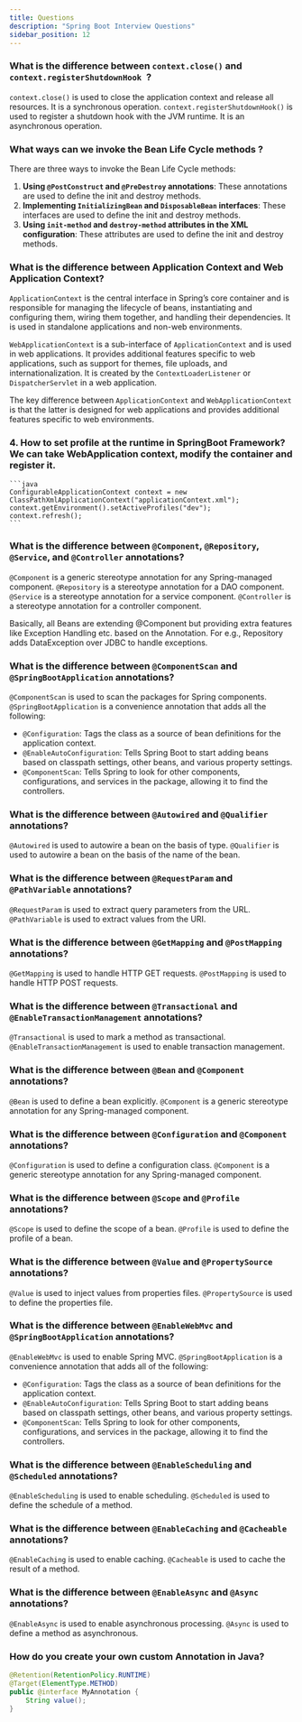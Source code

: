 ```yaml
---
title: Questions
description: "Spring Boot Interview Questions"
sidebar_position: 12
---
```


### What is the difference between `context.close()` and `context.registerShutdownHook `?

`context.close()` is used to close the application context and release all resources. It is a synchronous operation. `context.registerShutdownHook()` is used to register a shutdown hook with the JVM runtime. It is an asynchronous operation.

### What ways can we invoke the Bean Life Cycle methods ?

There are three ways to invoke the Bean Life Cycle methods:

1. **Using `@PostConstruct` and `@PreDestroy` annotations**: These annotations are used to define the init and destroy methods.
2. **Implementing `InitializingBean` and `DisposableBean` interfaces**: These interfaces are used to define the init and destroy methods.
3. **Using `init-method` and `destroy-method` attributes in the XML configuration**: These attributes are used to define the init and destroy methods.

### What is the difference between Application Context and Web Application Context?
`ApplicationContext` is the central interface in Spring’s core container and is responsible for managing the lifecycle of beans,
instantiating and configuring them, wiring them together, and handling their dependencies.
It is used in standalone applications and non-web environments.

`WebApplicationContext` is a sub-interface of `ApplicationContext` and is used in web applications. It provides additional features specific to web applications,
such as support for themes, file uploads, and internationalization. It is created by the `ContextLoaderListener` or `DispatcherServlet` in a web application.

The key difference between `ApplicationContext` and `WebApplicationContext` is that the latter is designed for web applications and provides additional features specific to web environments.

### 4.	How to set profile at the runtime in SpringBoot Framework? We can take WebApplication context, modify the container and register it.
    ```java
    ConfigurableApplicationContext context = new ClassPathXmlApplicationContext("applicationContext.xml");
    context.getEnvironment().setActiveProfiles("dev");
    context.refresh();
    ```



### What is the difference between `@Component`, `@Repository`, `@Service`, and `@Controller` annotations?

`@Component` is a generic stereotype annotation for any Spring-managed component.
`@Repository` is a stereotype annotation for a DAO component.
`@Service` is a stereotype annotation for a service component.
`@Controller` is a stereotype annotation for a controller component.

Basically, all Beans are extending @Component but providing extra features like Exception Handling etc. based on the Annotation.
For e.g., Repository adds DataException over JDBC to handle exceptions.

### What is the difference between `@ComponentScan` and `@SpringBootApplication` annotations?

`@ComponentScan` is used to scan the packages for Spring components. `@SpringBootApplication` is a convenience annotation that adds all the following:

- `@Configuration`: Tags the class as a source of bean definitions for the application context.
- `@EnableAutoConfiguration`: Tells Spring Boot to start adding beans based on classpath settings, other beans, and various property settings.
- `@ComponentScan`: Tells Spring to look for other components, configurations, and services in the package, allowing it to find the controllers.

### What is the difference between `@Autowired` and `@Qualifier` annotations?

`@Autowired` is used to autowire a bean on the basis of type. `@Qualifier` is used to autowire a bean on the basis of the name of the bean.

### What is the difference between `@RequestParam` and `@PathVariable` annotations?

`@RequestParam` is used to extract query parameters from the URL. `@PathVariable` is used to extract values from the URI.

### What is the difference between `@GetMapping` and `@PostMapping` annotations?

`@GetMapping` is used to handle HTTP GET requests. `@PostMapping` is used to handle HTTP POST requests.

### What is the difference between `@Transactional` and `@EnableTransactionManagement` annotations?

`@Transactional` is used to mark a method as transactional. `@EnableTransactionManagement` is used to enable transaction management.

### What is the difference between `@Bean` and `@Component` annotations?

`@Bean` is used to define a bean explicitly. `@Component` is a generic stereotype annotation for any Spring-managed component.

### What is the difference between `@Configuration` and `@Component` annotations?

`@Configuration` is used to define a configuration class. `@Component` is a generic stereotype annotation for any Spring-managed component.

### What is the difference between `@Scope` and `@Profile` annotations?

`@Scope` is used to define the scope of a bean. `@Profile` is used to define the profile of a bean.

### What is the difference between `@Value` and `@PropertySource` annotations?

`@Value` is used to inject values from properties files. `@PropertySource` is used to define the properties file.

### What is the difference between `@EnableWebMvc` and `@SpringBootApplication` annotations?

`@EnableWebMvc` is used to enable Spring MVC. `@SpringBootApplication` is a convenience annotation that adds all of the following:

- `@Configuration`: Tags the class as a source of bean definitions for the application context.
- `@EnableAutoConfiguration`: Tells Spring Boot to start adding beans based on classpath settings, other beans, and various property settings.
- `@ComponentScan`: Tells Spring to look for other components, configurations, and services in the package, allowing it to find the controllers.

### What is the difference between `@EnableScheduling` and `@Scheduled` annotations?

`@EnableScheduling` is used to enable scheduling. `@Scheduled` is used to define the schedule of a method.

### What is the difference between `@EnableCaching` and `@Cacheable` annotations?

`@EnableCaching` is used to enable caching. `@Cacheable` is used to cache the result of a method.

### What is the difference between `@EnableAsync` and `@Async` annotations?

`@EnableAsync` is used to enable asynchronous processing. `@Async` is used to define a method as asynchronous.

###	How do you create your own custom Annotation in Java?
```java
@Retention(RetentionPolicy.RUNTIME)
@Target(ElementType.METHOD)
public @interface MyAnnotation {
    String value();
}
```
